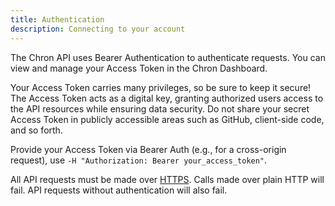 ```yaml
---
title: Authentication
description: Connecting to your account
---
```


The Chron API uses Bearer Authentication to authenticate requests. You can view and manage your Access Token in the Chron Dashboard.

Your Access Token carries many privileges, so be sure to keep it secure! The Access Token acts as a digital key, granting authorized users access to the API resources while ensuring data security. Do not share your secret Access Token in publicly accessible areas such as GitHub, client-side code, and so forth.

Provide your Access Token via Bearer Auth (e.g., for a cross-origin request), use `-H "Authorization: Bearer your_access_token"`.

All API requests must be made over [HTTPS](https://en.wikipedia.org/wiki/HTTPS). Calls made over plain HTTP will fail. API requests without authentication will also fail.

